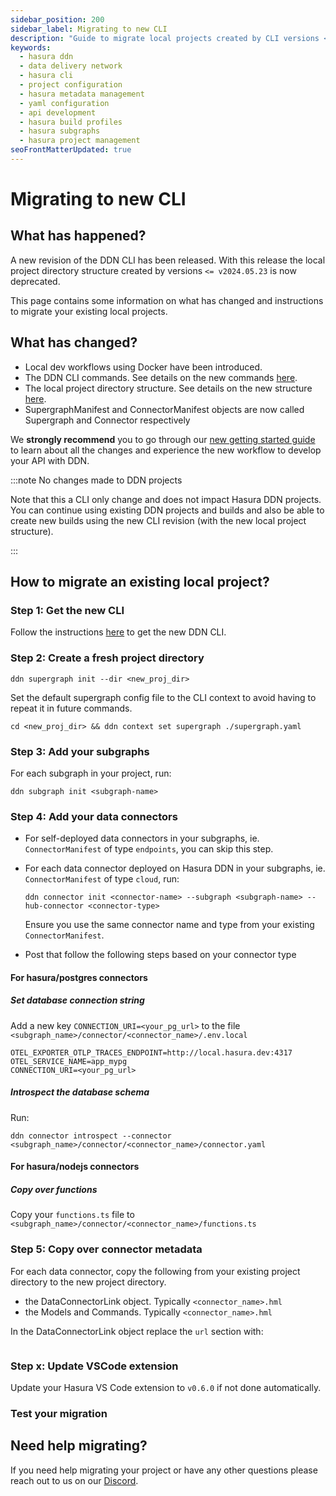 ```yaml
---
sidebar_position: 200
sidebar_label: Migrating to new CLI
description: "Guide to migrate local projects created by CLI versions <= v2024.05.23"
keywords:
  - hasura ddn
  - data delivery network
  - hasura cli
  - project configuration
  - hasura metadata management
  - yaml configuration
  - api development
  - hasura build profiles
  - hasura subgraphs
  - hasura project management
seoFrontMatterUpdated: true
---
```


# Migrating to new CLI

## What has happened?

A new revision of the DDN CLI has been released. With this release the local project directory
structure created by versions `<= v2024.05.23` is now deprecated.

This page contains some information on what has changed and instructions to migrate your existing local projects.


## What has changed?

- Local dev workflows using Docker have been introduced.
- The DDN CLI commands. See details on the new commands [here](/cli/commands/ddn).
- The local project directory structure. See details on the new structure [here](/project-configuration/config).
- SupergraphManifest and ConnectorManifest objects are now called Supergraph and Connector respectively

We **strongly recommend** you to go through our [new getting started guide](/getting-started/overview) to learn
about all the changes and experience the new workflow to develop your API with DDN.

:::note No changes made to DDN projects

Note that this a CLI only change and does not impact Hasura DDN projects. You can continue using existing DDN projects
and builds and also be able to create new builds using the new CLI revision (with the new local project structure).

:::


## How to migrate an existing local project?

### Step 1: Get the new CLI

Follow the instructions [here](/cli/installation) to get the new DDN CLI.

### Step 2: Create a fresh project directory

```
ddn supergraph init --dir <new_proj_dir>
```

Set the default supergraph config file to the CLI context to avoid having to repeat it in future commands.
```
cd <new_proj_dir> && ddn context set supergraph ./supergraph.yaml
```

### Step 3: Add your subgraphs

For each subgraph in your project, run:

```
ddn subgraph init <subgraph-name>
```

### Step 4: Add your data connectors

- For self-deployed data connectors in your subgraphs, ie. `ConnectorManifest` of type `endpoints`, you can skip this step.

- For each data connector deployed on Hasura DDN in your subgraphs, ie. `ConnectorManifest` of type `cloud`, run:

  ```
  ddn connector init <connector-name> --subgraph <subgraph-name> --hub-connector <connector-type>
  ```

  Ensure you use the same connector name and type from your existing `ConnectorManifest`.

- Post that follow the following steps based on your connector type

#### For hasura/postgres connectors

##### Set database connection string

Add a new key `CONNECTION_URI=<your_pg_url>` to the file `<subgraph_name>/connector/<connector_name>/.env.local`

```
OTEL_EXPORTER_OTLP_TRACES_ENDPOINT=http://local.hasura.dev:4317
OTEL_SERVICE_NAME=app_mypg
CONNECTION_URI=<your_pg_url>
```

##### Introspect the database schema

Run:

```
ddn connector introspect --connector <subgraph_name>/connector/<connector_name>/connector.yaml
```

#### For hasura/nodejs connectors

##### Copy over functions

Copy your `functions.ts` file to `<subgraph_name>/connector/<connector_name>/functions.ts`

### Step 5: Copy over connector metadata

For each data connector, copy the following from your existing project directory to the new project directory.

- the DataConnectorLink object. Typically `<connector_name>.hml`
- the Models and Commands. Typically `<connector_name>.hml`

In the DataConnectorLink object replace the `url` section with:

```

```

### Step x: Update VSCode extension

Update your Hasura VS Code extension to `v0.6.0` if not done automatically.

### Test your migration

## Need help migrating?

[//]: <> (TODO: put proper reach out link)

If you need help migrating your project or have any other questions please reach out to us on
our [Discord](https://hasura.io/discord).